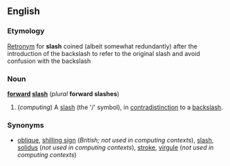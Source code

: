==English==
===Etymology===
[[Retronym]] for '''slash''' coined (albeit somewhat redundantly) after the introduction of the backslash to refer to the original slash and avoid confusion with the backslash

===Noun===
'''[[forward]] [[slash]]''' (''plural'' '''forward slashes''')

#(''computing'') A [[slash]] (the '/' symbol), in [[contradistinction]] to a [[backslash]].

===Synonyms===
*[[oblique]], [[shilling sign]] (''British; not used in computing contexts''), [[slash]],  [[solidus]] (''not used in computing contexts''), [[stroke]], [[virgule]] (''not used in computing contexts'')